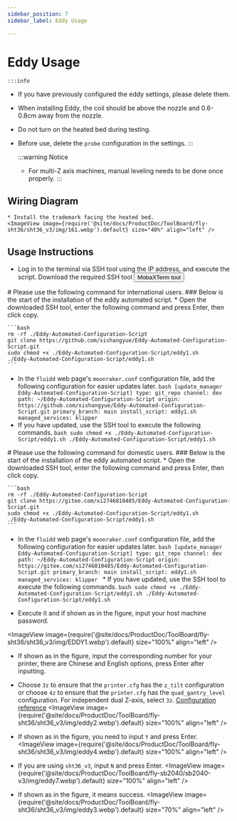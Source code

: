 ```yaml
---
sidebar_position: 7
sidebar_label: Eddy Usage

---
```



# Eddy Usage

    :::info
  * If you have previously configured the eddy settings, please delete them.
  * When installing Eddy, the coil should be above the nozzle and 0.6-0.8cm away from the nozzle.
  * Do not turn on the heated bed during testing.
  * Before use, delete the `probe` configuration in the settings.
    :::

    :::warning Notice
    * For multi-Z axis machines, manual leveling needs to be done once properly.
    :::


## Wiring Diagram

    * Install the trademark facing the heated bed.
    <ImageView image={require('@site/docs/ProductDoc/ToolBoard/fly-sht36/sht36_v3/img/161.webp').default} size="40%" align="left" />


## Usage Instructions
   * Log in to the terminal via SSH tool using the IP address, and execute the script.
    Download the required SSH tool <Button variant="contained" disableElevation href="/docs/ResDownload/auxiliary_software/">MobaXTerm tool</Button>


<Tabs>
  <TabItem value="eddy1" label="International Use">
    # Please use the following command for international users.
    ### Below is the start of the installation of the eddy automated script.
    * Open the downloaded SSH tool, enter the following command and press Enter, then click copy.
    
    ```bash
    rm -rf ./Eddy-Automated-Configuration-Script
    git clone https://github.com/xishangyue/Eddy-Automated-Configuration-Script.git
    sudo chmod +x ./Eddy-Automated-Configuration-Script/eddy1.sh
    ./Eddy-Automated-Configuration-Script/eddy1.sh
    ```
   * In the `fluidd` web page's `moonraker.conf` configuration file, add the following configuration for easier updates later.
    ```bash
    [update_manager Eddy-Automated-Configuration-Script]
    type: git_repo
    channel: dev
    path: ~/Eddy-Automated-Configuration-Script
    origin: https://github.com/xishangyue/Eddy-Automated-Configuration-Script.git
    primary_branch: main
    install_script: eddy1.sh
    managed_services: klipper
    ```
   * If you have updated, use the SSH tool to execute the following commands.
    ```bash
    sudo chmod +x ./Eddy-Automated-Configuration-Script/eddy1.sh
    ./Eddy-Automated-Configuration-Script/eddy1.sh
    ```
</TabItem>

  <TabItem value="eddy2" label="Domestic Use">
# Please use the following command for domestic users.
### Below is the start of the installation of the eddy automated script.
    * Open the downloaded SSH tool, enter the following command and press Enter, then click copy.
    
    ```bash
    rm -rf ./Eddy-Automated-Configuration-Script
    git clone https://gitee.com/xi2746810485/Eddy-Automated-Configuration-Script.git
    sudo chmod +x ./Eddy-Automated-Configuration-Script/eddy1.sh
    ./Eddy-Automated-Configuration-Script/eddy1.sh
    ```
   * In the `fluidd` web page's `moonraker.conf` configuration file, add the following configuration for easier updates later.
    ```bash
    [update_manager Eddy-Automated-Configuration-Script]
    type: git_repo
    channel: dev
    path: ~/Eddy-Automated-Configuration-Script
    origin: https://gitee.com/xi2746810485/Eddy-Automated-Configuration-Script.git
    primary_branch: main
    install_script: eddy1.sh
    managed_services: klipper
    ```
    * If you have updated, use the SSH tool to execute the following commands.
    ```bash
    sudo chmod +x ./Eddy-Automated-Configuration-Script/eddy1.sh
    ./Eddy-Automated-Configuration-Script/eddy1.sh
    ```
  </TabItem>
</Tabs>


* Execute it and if shown as in the figure, input your host machine password.

<ImageView image={require('@site/docs/ProductDoc/ToolBoard/fly-sht36/sht36_v3/img/EDDY1.webp').default} size="100%" align="left" />

* If shown as in the figure, input the corresponding number for your printer, there are Chinese and English options, press Enter after inputting.
* Choose `3z` to ensure that the `printer.cfg` has the `z_tilt` configuration or choose `4z` to ensure that the `printer.cfg` has the `quad_gantry_level` configuration. For independent dual Z-axis, select `3z`. [Configuration reference](https://mellow.klipper.cn/docs/category/klipper-%E5%8F%82%E8%80%83%E9%85%8D%E7%BD%AE)
<ImageView image={require('@site/docs/ProductDoc/ToolBoard/fly-sht36/sht36_v3/img/eddy2.webp').default} size="100%" align="left" /> 

* If shown as in the figure, you need to input `Y` and press Enter.
<ImageView image={require('@site/docs/ProductDoc/ToolBoard/fly-sht36/sht36_v3/img/eddy4.webp').default} size="100%" align="left" />

* If you are using `sht36_v3`, input `N` and press Enter.
<ImageView image={require('@site/docs/ProductDoc/ToolBoard/fly-sb2040/sb2040-v3/img/eddy7.webp').default} size="100%" align="left" />

* If shown as in the figure, it means success.
<ImageView image={require('@site/docs/ProductDoc/ToolBoard/fly-sht36/sht36_v3/img/eddy3.webp').default} size="70%" align="left" />

<LDC1612 />
